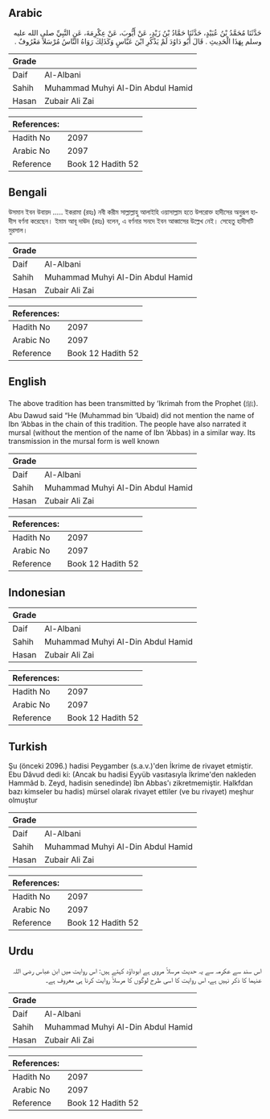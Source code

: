 ## Arabic


<div dir="rtl" lang="ar" style={{fontSize:'larger',backgroundColor:'#f8f9fa',padding:20}}>
حَدَّثَنَا مُحَمَّدُ بْنُ عُبَيْدٍ، حَدَّثَنَا حَمَّادُ بْنُ زَيْدٍ، عَنْ أَيُّوبَ، عَنْ عِكْرِمَةَ، عَنِ النَّبِيِّ صلى الله عليه وسلم بِهَذَا الْحَدِيثِ ‏.‏ قَالَ أَبُو دَاوُدَ لَمْ يَذْكُرِ ابْنَ عَبَّاسٍ وَكَذَلِكَ رَوَاهُ النَّاسُ مُرْسَلاً مَعْرُوفٌ ‏.‏
</div>
<div style={{backgroundColor:'#f8f9fa',padding:20, marginBottom: 10}}><table> <thead> <tr> <th>Grade</th> <th></th> </tr> </thead> <tbody> <tr><td>Daif</td><td>Al-Albani</td></tr><tr><td>Sahih</td><td>Muhammad Muhyi Al-Din Abdul Hamid</td></tr><tr><td>Hasan</td><td>Zubair Ali Zai</td></tr></tbody></table><table> <thead> <tr> <th>References:</th> <th></th> </tr> </thead> <tbody><tr><td>Hadith No</td><td>2097</td></tr><tr><td>Arabic No</td><td>2097</td></tr><tr><td>Reference</td><td>Book 12 Hadith 52</td></tr></tbody></table></div>

## Bengali


<div dir="ltr" lang="bn" style={{fontSize:'larger',backgroundColor:'#f8f9fa',padding:20}}>
উসমান ইবন উবায়দ ..... ইকরামা (রহঃ) নবী করীম সাল্লাল্লাহু আলাইহি ওয়াসাল্লাম হতে উপরোক্ত হাদীসের অনুরূপ হাদীস বর্ণনা করেছেন। ইমাম আবূ দাঊদ (রহঃ) বলেন, এ বর্ণনার সনদে ইবন আব্বাসের উল্লেখ নেই। সেহেতু হাদীসটি মুরসাল।
</div>
<div style={{backgroundColor:'#f8f9fa',padding:20, marginBottom: 10}}><table> <thead> <tr> <th>Grade</th> <th></th> </tr> </thead> <tbody> <tr><td>Daif</td><td>Al-Albani</td></tr><tr><td>Sahih</td><td>Muhammad Muhyi Al-Din Abdul Hamid</td></tr><tr><td>Hasan</td><td>Zubair Ali Zai</td></tr></tbody></table><table> <thead> <tr> <th>References:</th> <th></th> </tr> </thead> <tbody><tr><td>Hadith No</td><td>2097</td></tr><tr><td>Arabic No</td><td>2097</td></tr><tr><td>Reference</td><td>Book 12 Hadith 52</td></tr></tbody></table></div>

## English


<div dir="ltr" lang="en" style={{fontSize:'larger',backgroundColor:'#f8f9fa',padding:20}}>
The above tradition has been transmitted by ‘Ikrimah from the Prophet (ﷺ). Abu Dawud said “He (Muhammad bin ‘Ubaid) did not mention the name of Ibn ‘Abbas in the chain of this tradition. The people have also narrated it mursal (without the mention of the name of Ibn ‘Abbas) in a similar way. Its transmission in the mursal form is well known
</div>
<div style={{backgroundColor:'#f8f9fa',padding:20, marginBottom: 10}}><table> <thead> <tr> <th>Grade</th> <th></th> </tr> </thead> <tbody> <tr><td>Daif</td><td>Al-Albani</td></tr><tr><td>Sahih</td><td>Muhammad Muhyi Al-Din Abdul Hamid</td></tr><tr><td>Hasan</td><td>Zubair Ali Zai</td></tr></tbody></table><table> <thead> <tr> <th>References:</th> <th></th> </tr> </thead> <tbody><tr><td>Hadith No</td><td>2097</td></tr><tr><td>Arabic No</td><td>2097</td></tr><tr><td>Reference</td><td>Book 12 Hadith 52</td></tr></tbody></table></div>

## Indonesian


<div dir="ltr" lang="id" style={{fontSize:'larger',backgroundColor:'#f8f9fa',padding:20}}>

</div>
<div style={{backgroundColor:'#f8f9fa',padding:20, marginBottom: 10}}><table> <thead> <tr> <th>Grade</th> <th></th> </tr> </thead> <tbody> <tr><td>Daif</td><td>Al-Albani</td></tr><tr><td>Sahih</td><td>Muhammad Muhyi Al-Din Abdul Hamid</td></tr><tr><td>Hasan</td><td>Zubair Ali Zai</td></tr></tbody></table><table> <thead> <tr> <th>References:</th> <th></th> </tr> </thead> <tbody><tr><td>Hadith No</td><td>2097</td></tr><tr><td>Arabic No</td><td>2097</td></tr><tr><td>Reference</td><td>Book 12 Hadith 52</td></tr></tbody></table></div>

## Turkish


<div dir="ltr" lang="tr" style={{fontSize:'larger',backgroundColor:'#f8f9fa',padding:20}}>
Şu (önceki 2096.) hadisi Peygamber (s.a.v.)'den İkrime de rivayet etmiştir. Ebu Dâvud dedi ki: (Ancak bu hadisi Eyyüb vasıtasıyla İkrime'den nakleden Hammâd b. Zeyd, hadisin senedinde) îbn Abbas'ı zikretmemiştir. Halkfdan bazı kimseler bu hadis) mürsel olarak ri­vayet ettiler (ve bu rivayet) meşhur olmuştur
</div>
<div style={{backgroundColor:'#f8f9fa',padding:20, marginBottom: 10}}><table> <thead> <tr> <th>Grade</th> <th></th> </tr> </thead> <tbody> <tr><td>Daif</td><td>Al-Albani</td></tr><tr><td>Sahih</td><td>Muhammad Muhyi Al-Din Abdul Hamid</td></tr><tr><td>Hasan</td><td>Zubair Ali Zai</td></tr></tbody></table><table> <thead> <tr> <th>References:</th> <th></th> </tr> </thead> <tbody><tr><td>Hadith No</td><td>2097</td></tr><tr><td>Arabic No</td><td>2097</td></tr><tr><td>Reference</td><td>Book 12 Hadith 52</td></tr></tbody></table></div>

## Urdu


<div dir="rtl" lang="ur" style={{fontSize:'larger',backgroundColor:'#f8f9fa',padding:20}}>
اس سند سے عکرمہ سے یہ حدیث مرسلاً مروی ہے ابوداؤد کہتے ہیں: اس روایت میں ابن عباس رضی اللہ عنہما کا ذکر نہیں ہے، اس روایت کا اسی طرح لوگوں کا مرسلاً روایت کرنا ہی معروف ہے۔
</div>
<div style={{backgroundColor:'#f8f9fa',padding:20, marginBottom: 10}}><table> <thead> <tr> <th>Grade</th> <th></th> </tr> </thead> <tbody> <tr><td>Daif</td><td>Al-Albani</td></tr><tr><td>Sahih</td><td>Muhammad Muhyi Al-Din Abdul Hamid</td></tr><tr><td>Hasan</td><td>Zubair Ali Zai</td></tr></tbody></table><table> <thead> <tr> <th>References:</th> <th></th> </tr> </thead> <tbody><tr><td>Hadith No</td><td>2097</td></tr><tr><td>Arabic No</td><td>2097</td></tr><tr><td>Reference</td><td>Book 12 Hadith 52</td></tr></tbody></table></div>